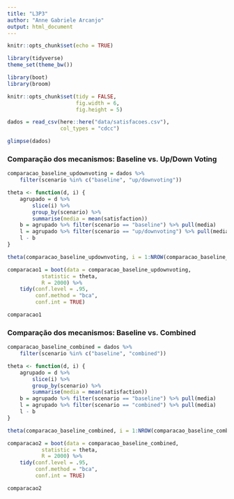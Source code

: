```yaml
---
title: "L3P3"
author: "Anne Gabriele Arcanjo"
output: html_document
---
```


```r
knitr::opts_chunk$set(echo = TRUE)
```

```r
library(tidyverse)
theme_set(theme_bw())

library(boot)
library(broom)

knitr::opts_chunk$set(tidy = FALSE,
                      fig.width = 6,
                      fig.height = 5)

```

```r
dados = read_csv(here::here("data/satisfacoes.csv"), 
                 col_types = "cdcc") 

glimpse(dados)
```

### Comparação dos mecanismos: Baseline vs. Up/Down Voting
```r
comparacao_baseline_updownvoting = dados %>% 
    filter(scenario %in% c("baseline", "up/downvoting"))

theta <- function(d, i) {
    agrupado = d %>% 
        slice(i) %>% 
        group_by(scenario) %>% 
        summarise(media = mean(satisfaction))
    b = agrupado %>% filter(scenario == "baseline") %>% pull(media)
    l = agrupado %>% filter(scenario == "up/downvoting") %>% pull(media)
    l - b
}

theta(comparacao_baseline_updownvoting, i = 1:NROW(comparacao_baseline_updownvoting))
```

```r
comparacao1 = boot(data = comparacao_baseline_updownvoting,
           statistic = theta,
           R = 2000) %>%
    tidy(conf.level = .95,
         conf.method = "bca",
         conf.int = TRUE)

comparacao1
```
### Comparação dos mecanismos: Baseline vs. Combined

```r
comparacao_baseline_combined = dados %>% 
    filter(scenario %in% c("baseline", "combined"))

theta <- function(d, i) {
    agrupado = d %>% 
        slice(i) %>% 
        group_by(scenario) %>% 
        summarise(media = mean(satisfaction))
    b = agrupado %>% filter(scenario == "baseline") %>% pull(media)
    l = agrupado %>% filter(scenario == "combined") %>% pull(media)
    l - b
}

theta(comparacao_baseline_combined, i = 1:NROW(comparacao_baseline_combined))
```

```r
comparacao2 = boot(data = comparacao_baseline_combined,
           statistic = theta,
           R = 2000) %>%
    tidy(conf.level = .95,
         conf.method = "bca",
         conf.int = TRUE)

comparacao2
```
